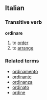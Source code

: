 ==Italian==
===Transitive verb===
'''ordinare'''

#to [[order]]
#to [[arrange]]

===Related terms===
*[[ordinamento]]
*[[ordinante]]
*[[ordinanza]]
*[[ordinato]]
*[[ordine]]